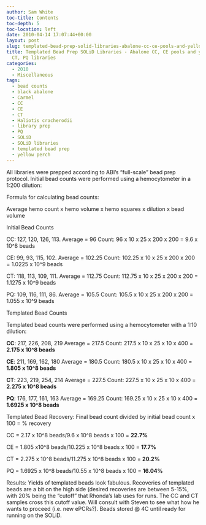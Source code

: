 ```yaml
---
author: Sam White
toc-title: Contents
toc-depth: 5
toc-location: left
date: 2010-04-14 17:07:44+00:00
layout: post
slug: templated-bead-prep-solid-libraries-abalone-cc-ce-pools-and-yellow-perch-ct-pq-libraries
title: Templated Bead Prep SOLiD Libraries - Abalone CC, CE pools and yellow perch
  CT, PQ libraries
categories:
  - 2010
  - Miscellaneous
tags:
  - bead counts
  - black abalone
  - Carmel
  - CC
  - CE
  - CT
  - Haliotis cracherodii
  - library prep
  - PQ
  - SOLiD
  - SOLiD libraries
  - templated bead prep
  - yellow perch
---
```


All libraries were prepped according to ABI's "full-scale" bead prep protocol. Initial bead counts were performed using a hemocytometer in a 1:200 dilution:

Formula for calculating bead counts:

Average hemo count x hemo volume x hemo squares x dilution x bead volume

Initial Bead Counts

CC: 127, 120, 126, 113. Average = 96 Count: 96 x 10 x 25 x 200 x 200 = 9.6 x 10^8 beads

CE: 99, 93, 115, 102. Average = 102.25 Count: 102.25 x 10 x 25 x 200 x 200 = 1.0225 x 10^9 beads

CT: 118, 113, 109, 111. Average = 112.75 Count: 112.75 x 10 x 25 x 200 x 200 = 1.1275 x 10^9 beads

PQ: 109, 116, 111, 86. Average = 105.5 Count: 105.5 x 10 x 25 x 200 x 200 = 1.055 x 10^9 beads

Templated Bead Counts

Templated bead counts were performed using a hemocytometer with a 1:10 dilution:

**CC**: 217, 226, 208, 219 Average = 217.5 Count: 217.5 x 10 x 25 x 10 x 400 = **2.175 x 10^8 beads**

**CE**: 211, 169, 162, 180 Average = 180.5 Count: 180.5 x 10 x 25 x 10 x 400 = **1.805 x 10^8 beads**

**CT**: 223, 219, 254, 214 Average = 227.5 Count: 227.5 x 10 x 25 x 10 x 400 = **2.275 x 10^8 beads**

**PQ**: 176, 177, 161, 163 Average = 169.25 Count: 169.25 x 10 x 25 x 10 x 400 = **1.6925 x 10^8 beads**

Templated Bead Recovery: Final bead count divided by initial bead count x 100 = % recovery

CC = 2.17 x 10^8 beads/9.6 x 10^8 beads x 100 = **22.7%**

CE = 1.805 x10^8 beads/10.225 x 10^8 beads x 100 = **17.7%**

CT = 2.275 x 10^8 beads/11.275 x 10^8 beads x 100 = **20.2%**

PQ = 1.6925 x 10^8 beads/10.55 x 10^8 beads x 100 = **16.04%**

Results: Yields of templated beads look fabulous. Recoveries of templated beads are a bit on the high side (desired recoveries are between 5-15%, with 20% being the "cutoff" that Rhonda's lab uses for runs. The CC and CT samples cross this cutoff value. Will consult with Steven to see what how he wants to proceed (i.e. new ePCRs?). Beads stored @ 4C until ready for running on the SOLiD.
